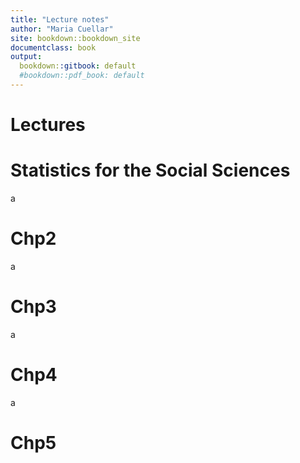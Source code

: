 ```yaml
---
title: "Lecture notes"
author: "Maria Cuellar"
site: bookdown::bookdown_site
documentclass: book
output:
  bookdown::gitbook: default
  #bookdown::pdf_book: default
---
```



# **Lectures**

# Statistics for the Social Sciences
a

# Chp2
a

# Chp3
a

# Chp4
a

# Chp5

<!-- If you need PDF output, uncomment bookdown::pdf_book above in YAML. You will need a LaTeX installation, e.g., https://yihui.name/tinytex/ -->
